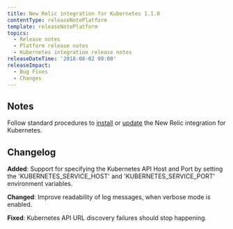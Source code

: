 ```yaml
---
title: New Relic integration for Kubernetes 1.1.0
contentType: releaseNotePlatform
template: releaseNotePlatform
topics:
  - Release notes
  - Platform release notes
  - Kubernetes integration release notes
releaseDateTime: '2018-08-02 09:00'
releaseImpact:
  - Bug Fixes
  - Changes
---
```


## Notes

Follow standard procedures to [install](/docs/integrations/host-integrations/host-integrations-list/kubernetes-monitoring-integration#install) or [update](/docs/integrations/host-integrations/host-integrations-list/kubernetes-monitoring-integration#update) the New Relic integration for Kubernetes.

## Changelog

**Added**: Support for specifying the Kubernetes API Host and Port by setting the 'KUBERNETES_SERVICE_HOST' and 'KUBERNETES_SERVICE_PORT' environment variables.

**Changed**: Improve readability of log messages, when verbose mode is enabled.

**Fixed**: Kubernetes API URL discovery failures should stop happening.
